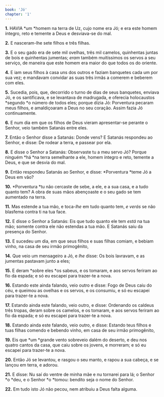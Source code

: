```yaml
---
book: 'Jó'
chapter: '1'
---
```


**1.** HAVIA *um *homem na terra de Uz, cujo nome era Jó; e era este homem íntegro, reto e temente a Deus e desviava-se do mal.

**2.** E nasceram-lhe sete filhos e três filhas.

**3.** E o seu gado era de sete mil ovelhas, três mil camelos, quinhentas juntas de bois e quinhentas jumentas; *eram* também muitíssimos os servos a seu serviço, de maneira que este homem era maior do que todos os do oriente.

**4.** E iam seus filhos à casa uns dos outros e faziam banquetes cada um por sua vez; e mandavam convidar as suas três irmãs a comerem e beberem com eles.

**5.** Sucedia, pois, que, decorrido o turno de dias de seus banquetes, enviava Jó, e os santificava, e se levantava de madrugada, e oferecia holocaustos *segundo *o número de todos eles; porque dizia Jó: Porventura pecaram meus filhos, e amaldiçoaram a Deus no seu coração. Assim fazia Jó continuamente.

**6.** E num dia em que os filhos de Deus vieram apresentar-se perante o Senhor, veio também Satanás entre eles.

**7.** Então o Senhor disse a Satanás: Donde vens? E Satanás respondeu ao Senhor, e disse: De rodear a terra, e passear por ela.

**8.** E disse o Senhor a Satanás: Observaste tu a meu servo Jó? Porque ninguém *há *na terra semelhante a ele, homem íntegro e reto, temente a Deus, e que se desvia do mal.

**9.** Então respondeu Satanás ao Senhor, e disse: *Porventura *teme Jó a Deus em vão?

**10.** *Porventura *tu não cercaste de sebe, a ele, e a sua casa, e a tudo quanto tem? A obra de suas mãos abençoaste e o seu gado se tem aumentado na terra.

**11.** Mas estende a tua mão, e toca-*lhe* em tudo quanto tem, *e* *verás* se não blasfema contra ti na tua face.

**12.** E disse o Senhor a Satanás: Eis que tudo quanto ele tem *está* na tua mão; somente contra ele não estendas a tua mão. E Satanás saiu da presença do Senhor.

**13.** E sucedeu um dia, em que seus filhos e suas filhas comiam, e bebiam vinho, na casa de seu irmão primogênito,

**14.** Que veio um mensageiro a Jó, e *lhe* disse: Os bois lavravam, e as jumentas pastavam junto a eles;

**15.** E deram *sobre eles *os sabeus, e os tomaram, e aos servos feriram ao fio da espada; e só eu escapei para trazer-te a nova.

**16.** Estando este ainda falando, veio outro e disse: Fogo de Deus caiu do céu, e queimou as ovelhas e os servos, e os consumiu, e só eu escapei para trazer-te a nova.

**17.** Estando ainda este falando, veio outro, e disse: Ordenando os caldeus três tropas, deram sobre os camelos, e os tomaram, e aos servos feriram ao fio da espada; e só eu escapei para trazer-te a nova.

**18.** Estando ainda este falando, veio outro, e disse: Estando teus filhos e tuas filhas comendo e bebendo vinho, em casa de seu irmão primogênito,

**19.** Eis que *um *grande vento sobreveio dalém do deserto, e deu nos quatro cantos da casa, que caiu sobre os jovens, e morreram; e só eu escapei para trazer-te a nova.

**20.** Então Jó se levantou, e rasgou o seu manto, e rapou a sua cabeça, e se lançou em terra, e adorou.

**21.** E disse: Nu saí do ventre de minha mãe e nu tornarei para lá; o Senhor *o *deu, e o Senhor *o *tomou: bendito seja o nome do Senhor.

**22.** Em tudo isto Jó não pecou, nem atribuiu a Deus falta alguma.